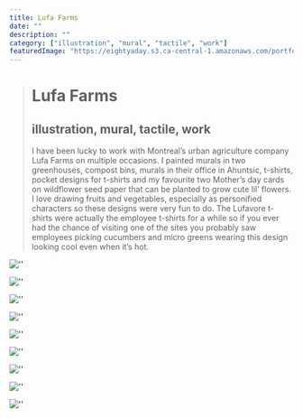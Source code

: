 ```yaml
---
title: Lufa Farms
date: ""
description: ""
category: ["illustration", "mural", "tactile", "work"]
featuredImage: "https://eightyaday.s3.ca-central-1.amazonaws.com/portfolio/lufa-farms/lufa-preview.jpg"
---
```


> # Lufa Farms
>
> ## illustration, mural, tactile, work
>
> I have been lucky to work with Montreal’s urban agriculture company Lufa Farms on multiple occasions. I painted murals in two greenhouses, compost bins, murals in their office in Ahuntsic, t-shirts, pocket designs for t-shirts and my favourite two Mother’s day cards on wildflower seed paper that can be planted to grow cute lil’ flowers. I love drawing fruits and vegetables, especially as personified characters so these designs were very fun to do. The Lufavore t-shirts were actually the employee t-shirts for a while so if you ever had the chance of visiting one of the sites you probably saw employees picking cucumbers and micro greens wearing this design looking cool even when it’s hot.

![''](https://eightyaday.s3.ca-central-1.amazonaws.com/portfolio/lufa-farms/lufa-01.jpg)

![''](https://eightyaday.s3.ca-central-1.amazonaws.com/portfolio/lufa-farms/lufa-02.jpg)

![''](https://eightyaday.s3.ca-central-1.amazonaws.com/portfolio/lufa-farms/lufa-03.jpg)

![''](https://eightyaday.s3.ca-central-1.amazonaws.com/portfolio/lufa-farms/lufa-04.jpg)

![''](https://eightyaday.s3.ca-central-1.amazonaws.com/portfolio/lufa-farms/lufa-05.jpg)

![''](https://eightyaday.s3.ca-central-1.amazonaws.com/portfolio/lufa-farms/lufa-06.jpg)

![''](https://eightyaday.s3.ca-central-1.amazonaws.com/portfolio/lufa-farms/lufa-07.jpg)

![''](https://eightyaday.s3.ca-central-1.amazonaws.com/portfolio/lufa-farms/lufa-08.jpg)

![''](https://eightyaday.s3.ca-central-1.amazonaws.com/portfolio/lufa-farms/lufa-09.jpg)
